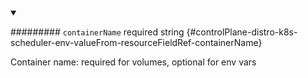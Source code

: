 
<details className="config-field" data-expandable="false" open>
<summary>

######### `containerName` <span className="config-field-required" data-required="false">required</span> <span className="config-field-type">string</span> <span className="config-field-default"></span> <span className="config-field-enum"></span> {#controlPlane-distro-k8s-scheduler-env-valueFrom-resourceFieldRef-containerName}

Container name: required for volumes, optional for env vars

</summary>



</details>
